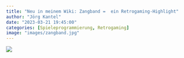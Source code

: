 ```yaml
---
title: "Neu in meinem Wiki: Zangband =  ein Retrogaming-Highlight"
author: "Jörg Kantel"
date: "2023-03-21 19:45:00"
categories: [Spieleprogrammierung, Retrogaming]
image: "images/zangband.jpg"
---
```


[![](images/zangband-b.jpg)](http://cognitiones.kantel-chaos-team.de/medien/retrogames/zangband.html)

